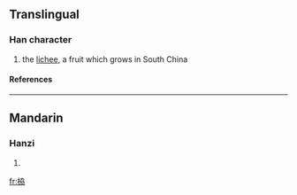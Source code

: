 ==Translingual==
===Han character===
{{Han char|rn=75|rad=木|as=06|sn=10|four=|canj=木大尸尸 (DKSS)}}
# the [[lichee]], a fruit which grows in South China
====References====
{{Han ref|kx=0522.150|dkj=14702|hdz=21208.070|uh=681B|ud=26651}}

----
==Mandarin==
===Hanzi===
{{cmn-hanzi|pin=[[lì]] (li4)|wg=li<sup>4</sup>}}
# {{defn|Mandarin}}

[[fr:栛]]